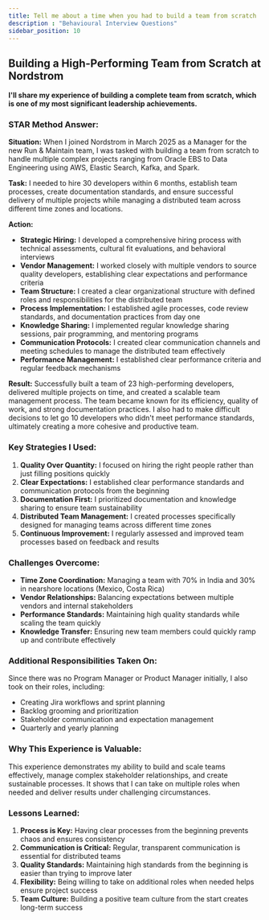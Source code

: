 ```yaml
---
title: Tell me about a time when you had to build a team from scratch
description : "Behavioural Interview Questions"
sidebar_position: 10
---
```


## Building a High-Performing Team from Scratch at Nordstrom

**I'll share my experience of building a complete team from scratch, which is one of my most significant leadership achievements.**

### STAR Method Answer:

**Situation:** When I joined Nordstrom in March 2025 as a Manager for the new Run & Maintain team, I was tasked with building a team from scratch to handle multiple complex projects ranging from Oracle EBS to Data Engineering using AWS, Elastic Search, Kafka, and Spark.

**Task:** I needed to hire 30 developers within 6 months, establish team processes, create documentation standards, and ensure successful delivery of multiple projects while managing a distributed team across different time zones and locations.

**Action:**
- **Strategic Hiring:** I developed a comprehensive hiring process with technical assessments, cultural fit evaluations, and behavioral interviews
- **Vendor Management:** I worked closely with multiple vendors to source quality developers, establishing clear expectations and performance criteria
- **Team Structure:** I created a clear organizational structure with defined roles and responsibilities for the distributed team
- **Process Implementation:** I established agile processes, code review standards, and documentation practices from day one
- **Knowledge Sharing:** I implemented regular knowledge sharing sessions, pair programming, and mentoring programs
- **Communication Protocols:** I created clear communication channels and meeting schedules to manage the distributed team effectively
- **Performance Management:** I established clear performance criteria and regular feedback mechanisms

**Result:** Successfully built a team of 23 high-performing developers, delivered multiple projects on time, and created a scalable team management process. The team became known for its efficiency, quality of work, and strong documentation practices. I also had to make difficult decisions to let go 10 developers who didn't meet performance standards, ultimately creating a more cohesive and productive team.

### Key Strategies I Used:

1. **Quality Over Quantity:** I focused on hiring the right people rather than just filling positions quickly
2. **Clear Expectations:** I established clear performance standards and communication protocols from the beginning
3. **Documentation First:** I prioritized documentation and knowledge sharing to ensure team sustainability
4. **Distributed Team Management:** I created processes specifically designed for managing teams across different time zones
5. **Continuous Improvement:** I regularly assessed and improved team processes based on feedback and results

### Challenges Overcome:

- **Time Zone Coordination:** Managing a team with 70% in India and 30% in nearshore locations (Mexico, Costa Rica)
- **Vendor Relationships:** Balancing expectations between multiple vendors and internal stakeholders
- **Performance Standards:** Maintaining high quality standards while scaling the team quickly
- **Knowledge Transfer:** Ensuring new team members could quickly ramp up and contribute effectively

### Additional Responsibilities Taken On:

Since there was no Program Manager or Product Manager initially, I also took on their roles, including:
- Creating Jira workflows and sprint planning
- Backlog grooming and prioritization
- Stakeholder communication and expectation management
- Quarterly and yearly planning

### Why This Experience is Valuable:

This experience demonstrates my ability to build and scale teams effectively, manage complex stakeholder relationships, and create sustainable processes. It shows that I can take on multiple roles when needed and deliver results under challenging circumstances.

### Lessons Learned:

1. **Process is Key:** Having clear processes from the beginning prevents chaos and ensures consistency
2. **Communication is Critical:** Regular, transparent communication is essential for distributed teams
3. **Quality Standards:** Maintaining high standards from the beginning is easier than trying to improve later
4. **Flexibility:** Being willing to take on additional roles when needed helps ensure project success
5. **Team Culture:** Building a positive team culture from the start creates long-term success
